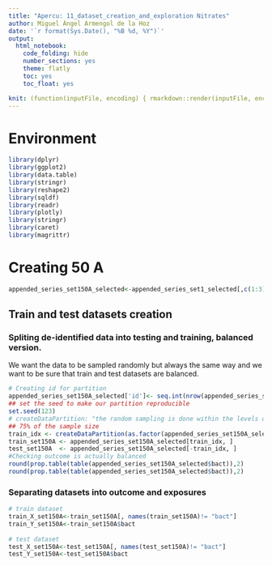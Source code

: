 ```yaml
---
title: "Apercu: 11_dataset_creation_and_exploration Nitrates"
author: Miguel Ángel Armengol de la Hoz
date: '`r format(Sys.Date(), "%B %d, %Y")`'
output:
  html_notebook:
    code_folding: hide
    number_sections: yes
    theme: flatly
    toc: yes
    toc_float: yes

knit: (function(inputFile, encoding) { rmarkdown::render(inputFile, encoding = encoding, output_file = paste0(substr(inputFile,1,nchar(inputFile)-4)," ",Sys.Date(),'.html')) })
---
```


# Environment

```r
library(dplyr)
library(ggplot2)
library(data.table)
library(stringr)
library(reshape2)
library(sqldf)
library(readr)
library(plotly)
library(stringr)
library(caret)
library(magrittr)
```

# Creating 50 A

```r
appended_series_set150A_selected<-appended_series_set1_selected[,c(1:3)]
```


## Train and test datasets creation

### Spliting de-identified data into testing and training, balanced version.

We want the data to be sampled randomly but always the same way and we want to be sure that train and test datasets are balanced.

```r
# Creating id for partition 
appended_series_set150A_selected['id']<- seq.int(nrow(appended_series_set150A_selected))
## set the seed to make our partition reproducible
set.seed(123)
# createDataPartition: "the random sampling is done within the levels of y when y is a factor in an attempt to balance the class distributions within the splits."
## 75% of the sample size
train_idx <- createDataPartition(as.factor(appended_series_set150A_selected$bact), times = 1, p = 0.75, list=F)
train_set150A <- appended_series_set150A_selected[train_idx, ]
test_set150A  <- appended_series_set150A_selected[-train_idx, ]
#Checking outcome is actually balanced
round(prop.table(table(appended_series_set150A_selected$bact)),2)
round(prop.table(table(appended_series_set150A_selected$bact)),2)
```

### Separating datasets into outcome and exposures

```r
# train dataset
train_X_set150A<-train_set150A[, names(train_set150A)!= "bact"]
train_Y_set150A<-train_set150A$bact
  
# test dataset
test_X_set150A<-test_set150A[, names(test_set150A)!= "bact"]
test_Y_set150A<-test_set150A$bact 
```
